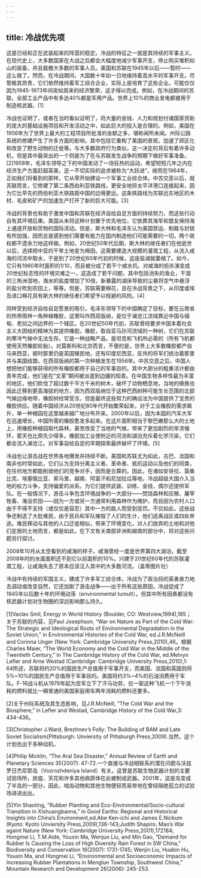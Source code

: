 ```yaml
---
---
---
```

title: 冷战优先项
---




这是已经和正在武装起来的阵营的稳定。冷战的特征之一就是其持续的军事主义。在现代史上，大多数国家在大战之后都会大幅度地减少军事开支，停止购买堆积如山的装备，并且裁撤大多数的军事人员。美国和苏联在1945年以后——暂时——这么做了。然而，在冷战期间，大国数十年如一日地维持着高水平的军事开支。尽管极其昂贵，它们依然维持着军工综合企业，实际上是培育了这些企业。可能仅仅因为1945-1973年间突如其来的经济繁荣，这才得以完成。例如，在冷战期间的苏联，全部工业产品中有多达40%都是军用产品。世界上10%的商业发电都被用于制造核武器。[1]

冷战也证明了，或者在当时看似证明了，将大量的金钱、人力和规划付诸国家资助的庞大的基础设施项目和开发活动之中，如此巨大的投入是合理的。例如，美国在1956年为了世界上最大的工程项目所批准的金额之多，堪称闻所未闻。州际公路系统的修建产生了许多方面的影响，其中包括它重构了美国的景观，加速了郊区化和改变了野生动物的迁徙等。与大多数政府行为类似，这一决定的背后有着许多动机，但是其中最突出的一个则是为了在与苏联发生战争的预期下做好军事准备。[2]1958年，毛泽东领导之下的中国发动了一场狂热的运动，希望短短几年之内在经济生产方面赶超英美，这一不切实际的追求被称为“大跃进”，继而在1964年，正如我们将看到的那样，它从零开始建设一个军事工业综合体。中苏交恶以后，就苏联而言，它修建了第二条西伯利亚铁路线，更安全地将太平洋港口连接起来，因为它比早先的西伯利亚大铁路距中国的边境更远。这条铁路线为苏联远东地区的木材、毛皮和矿产的加速生产打开了新的巨大可能。[3]

冷战的背景也有助于激发中国和苏联在经济自给自足方面的持续努力，而这些行动自有其环境后果。美国从未将这种计划置于优先地位，它依靠其海军和盟友保持海上通道开放和货物的国际流动。但是，斯大林和毛泽东认为美国禁运、制裁与封锁有所加强，因而总是感到他们需要有能力在国内制造他们可能需要的一切。两个政权都不遗余力地这样做。例如，20世纪50年代后期，斯大林的继任者们在他逝世以后，选择把中亚的干旱土地变为棉田。这需要建造大规模的灌溉工程，从流入咸海的河流中取水，于是到了20世纪60年代初的时候，这座盐湖就萎缩了。如今，它只有1960年时面积的1/10，而且被分成了若干个咸水坑。对咸海的扼杀演变成20世纪标志性的环境灾难之一，这造成了若干问题，其中包括消失的渔业，干涸的三角洲湿地，海水的盐度增加了10倍，新暴露的湖床导致的尘暴将空气中悬浮的盐分吹到农田上，等等。但是，苏联需要棉花，且在冷战背景之下，从印度或埃及进口棉花具有斯大林的继任者们希望予以规避的风险。[4]

同样受到经济自给自足愿景的吸引，毛泽东领导下的中国确定了目标，要在云南省的热带雨林一角种植橡胶，这里叫作西双版纳，是位于澜沧江流域靠近中国与缅甸、老挝之间边界的一个辖区。在20世纪50年代初，苏联曾经要求中国本着社会主义大团结的精神为其提供橡胶。橡胶，取自亚马孙河流域的一种树，它们在苏联的寒冷气候中无法生存。它是一种战略产品，是坦克和飞机所必需的（所有飞机都使用天然橡胶轮胎）。对莫斯科和北京而言，不便的是，世界上大多数橡胶都产自马来西亚，彼时那里仍是英国殖民地，还有印度尼西亚，反共的将军们统治着那里并与美国结盟。在西双版纳的第一次种植发生在1956年。中苏交恶之后，中国人想把他们能够获得的所有橡胶都用于自己的军事目的。其中大部分的粗重活计都由青年完成，他们是在“文革”期间被派遣到边疆的知青。在中国生物多样性最为丰富的地区，他们砍伐了超过数千平方千米的树木，破坏了动物栖息地，当地的傣族也因此迁移到更高海拔的地方，因为西双版纳位于这种巴西树种可能生长范围的北部气候边缘地带，橡胶树经常受冻，但是最终这些努力的确设法为中国提供了宝贵的橡胶供应。随着中国经济从20世纪80年代开始繁荣起来，对于工业橡胶的需求飙升，单一种植园在这里越来越广地分布开来。2000年以后，因为本国的汽车大军在迅速增长，中国所需的橡胶愈发多起来。在这片面积相当于黎巴嫩那么大的土地上，用橡胶种植园取代森林，甚至改变了当地的气候，带来了更加剧烈的旱涝循环，雾天也比原先少得多。橡胶加工业使附近的河流和湖泊充斥着化学污染，它们都会流入澜沧江。对军事自给自足的早期探索最终破坏了环境。[5]

冷战也让游击战在世界各地爆发并持续不断。美国和苏联尤为如此，古巴、法国和南非也时常如此，它们认为支持分离主义者、革命者、抵抗运动以及他们的同类，在任何地方都能削弱他们的竞争对手，因而是合算的。因此，在诸如安哥拉、莫桑比克、埃塞俄比亚、索马里、越南、阿富汗和尼加拉瓜等地，冷战超级大国介入当地的权力斗争，支持偏爱的派系，为它们提供武装、训练、金钱，偶尔还提供军队。在一般情况下，游击斗争包含环境战争的一大部分——焚烧森林和庄稼、屠宰牲畜、淹没农田——因为一方或另一方通常利用森林作为掩护，而且因为农村人口由于不得不支持（或仅仅是容忍）其中一方的敌人而受到惩罚。不仅如此，这些战争还制造了大批难民，由于民兵和军队摧毁了人们的生计，他们逃离战区或四处奔逃。难民移动与其他的人口迁徙相似，带来了环境变化，对人们放弃的土地和对他们定居的土地而言，都是如此。在下文有关南部非洲和越南的部分中，将对这些问题另行探讨。

2008年10月从太空看到的咸海的样子。咸海曾经一度是世界第四大湖泊，截至2008年时的水面面积还不到它以前面积的10%。兴建于20世纪60年代的苏联灌溉工程，让咸海失去了原本应该注入其中的大多数河流。（盖蒂图片社）



冷战中有持续的军国主义，建成了许多军工综合体，冷战为了政治目的英勇奋力地去调动或改变自然，它还加剧了游击战争——出于所有这些原因，冷战促成了1945年以后数十年的环境动荡（environmental tumult）。但其中所有因素都没有核武器计划对生物圈的深远影响那么持久。

[1]Vaclav Smil, Energy in World History (Boulder, CO: Westview,1994),185；关于苏联的内容，见Paul Josephson, “War on Nature as Part of the Cold War: The Strategic and Ideological Roots of Environmental Degradation in the Soviet Union,” in Environmental Histories of the Cold War, ed.J.R.McNeill and Corinna Unger (New York: Cambridge University Press,2010),46。根据Charles Maier, “The World Economy and the Cold War in the Middle of the Twentieth Century,” in The Cambridge History of the Cold War, ed.Melvyn Lefler and Arne Westad (Cambridge: Cambridge University Press,2010),1: 64所述，苏联将约20%的国民生产总值用于军事开支，而美国、法国和英国则将5%~10%的国民生产总值用于军事目的。美国将约3%~4%的石油消费用于军队。F-16战斗机从1979年起为空军立下了汗马功劳，仅一架这种飞机一个下午消耗的燃料就比一辆普通的美国家庭用车两年消耗的燃料还要多。



[2]关于州际系统及其生态影响，见J.R.McNeill, “The Cold War and the Biosphere,” in Lefler and Westad, Cambridge History of the Cold War,3: 434-436。



[3]Christopher J.Ward, Brezhnev’s Folly: The Building of BAM and Late Soviet Socialism(Pittsburgh: Unviersity of Pittsburgh Press,2009).当然，这个计划也出于多种动机。



[4]Philip Micklin, “The Aral Sea Disaster,” Annual Review of Earth and Planetary Sciences 35(2007): 47-72.一个直接与冷战相联系的潜在问题与沃兹罗日杰尼耶岛（Vozrozhdeniya Island）有关。这曾是苏联生物武器计划的主要试验场所，炭疽、天花和许多其他病原体在此被制成武器。2001年，这座岛变成了半岛的一部分，因此，啮齿动物和其他生物便轻而易举地在曾经隔绝孤立的试验场进进出出。



[5]Yin Shaoting, “Rubber Planting and Eco-Environmental/Socio-cultural Transition in Xishuangbanna,” in Good Earths: Regional and Historical Insights into China’s Environment,ed.Abe Ken-ichi and James E.Nickum (Kyoto: Kyoto Unviersity Press,2009),136-143;Judith Shapiro, Mao’s War againt Nature (New York: Cambridge University Press,2001),172184; Hongmei Li, T.M.Aide, Youxin Ma, Wenjun Liu, and Min Gao, “Demand for Rubber Is Causing the Loss of High Diversity Rain Forest in SW China,” Biodiversity and Conservation 16(2007): 1731-1745; Wenjin Liu, Huabin Hu, Youxin Ma, and Hongmei Li, “Environmental and Socioeconomic Impacts of Increasing Rubber Plantations in Menglun Township, Southwest China,” Mountain Research and Development 26(2006): 245-253.